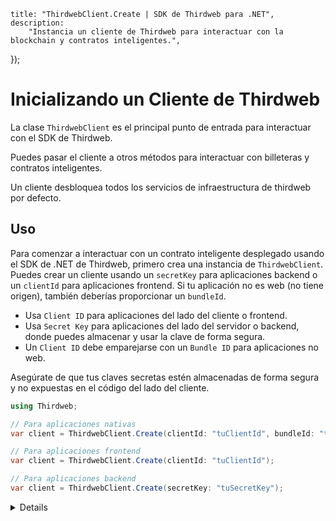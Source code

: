 
	title: "ThirdwebClient.Create | SDK de Thirdweb para .NET",
	description:
		"Instancia un cliente de Thirdweb para interactuar con la blockchain y contratos inteligentes.",
});

# Inicializando un Cliente de Thirdweb

La clase `ThirdwebClient` es el principal punto de entrada para interactuar con el SDK de Thirdweb.

Puedes pasar el cliente a otros métodos para interactuar con billeteras y contratos inteligentes.

Un cliente desbloquea todos los servicios de infraestructura de thirdweb por defecto.

## Uso

Para comenzar a interactuar con un contrato inteligente desplegado usando el SDK de .NET de Thirdweb, primero crea una instancia de `ThirdwebClient`. Puedes crear un cliente usando un `secretKey` para aplicaciones backend o un `clientId` para aplicaciones frontend. Si tu aplicación no es web (no tiene origen), también deberías proporcionar un `bundleId`.

<Callout variant='info' title="Elegir entre clientId y secretKey">

- Usa `Client ID` para aplicaciones del lado del cliente o frontend.
- Usa `Secret Key` para aplicaciones del lado del servidor o backend, donde puedes almacenar y usar la clave de forma segura.
- Un `Client ID` debe emparejarse con un `Bundle ID` para aplicaciones no web.

Asegúrate de que tus claves secretas estén almacenadas de forma segura y no expuestas en el código del lado del cliente.

</Callout>

```csharp
using Thirdweb;

// Para aplicaciones nativas
var client = ThirdwebClient.Create(clientId: "tuClientId", bundleId: "tuBundleId");

// Para aplicaciones frontend
var client = ThirdwebClient.Create(clientId: "tuClientId");

// Para aplicaciones backend
var client = ThirdwebClient.Create(secretKey: "tuSecretKey");
```

<Details summary="Configuración">

### clientId (opcional)

El client ID asociado con tu clave API del panel de control de thirdweb.

### secretKey (opcional)

La clave secreta asociada con tu clave API del panel de control de thirdweb.

### bundleId (opcional)

El bundle ID asociado con tu clave API del panel de control de thirdweb. Requerido para aplicaciones no web y emparejado con el client ID.

### fetchTimeoutOptions (opcional)

Opciones para configurar los tiempos de espera para la obtención de datos. Útil para ajustar el rendimiento de las solicitudes.

```csharp
// Puedes optar por sobrescribir los valores predeterminados de tiempo de espera para almacenamiento, rpc y otras solicitudes.
TimeoutOptions(int? storage = null, int? rpc = null, int? other = null)
```

</Details>
